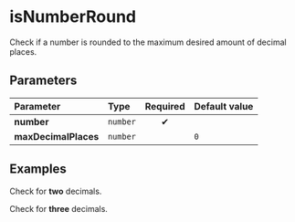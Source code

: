 
# isNumberRound

Check if a number is rounded to the maximum desired amount of decimal places.

## Parameters

| Parameter            | Type     | Required | Default value |
| :------------------- | :------- | :------: | :------------ |
| **number**           | `number` |    ✔     |               |
| **maxDecimalPlaces** | `number` |          | `0`           |

## Examples

Check for **two** decimals.

<Example number={13.37} maxDecimalPlaces={2} />

Check for **three** decimals.

<Example number={13.3751} maxDecimalPlaces={3} />
